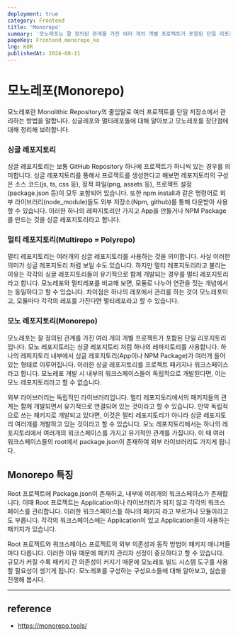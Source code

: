 ```yaml
---
deployment: true
category: Frontend
title: 'Monorepo'
summary: '모노래포는 잘 정의된 관계를 가진 여러 개의 개별 프로젝트가 포함된 단일 리포지토리입니다.'
pageKey: Frontend_monorepo_ko
lng: KOR
publishedAt: 2024-08-11
---
```


# 모노레포(Monorepo)

모노레포란 Monolithic Repository의 줄임말로 여러 프로젝트를 단일 저장소에서 관리하는 방법을 말합니다. 싱글레포와 멀티레포들에 대해 알아보고 모노레포를 장단점에 대해 정리해 보려합니다.

### 싱글 레포지토리

싱글 레포지토리는 보통 GitHub Repository 하나에 프로젝트가 하니씩 있는 경우를 의미합니다. 싱글 레포지토리를 통해서 프로젝트를 생성한다고 해보면 레포지토리의 구성은 소스 코드(js, ts, css 등), 정적 파일(png, assets 등), 프로젝트 설정(package.json 등)이 모두 포함되어 있습니다. 또한 npm install과 같은 명령어로 외부 라이브러리(node_module)들도 외부 저장소(Npm, github)를 통해 다운받아 사용 할 수 있습니다. 이러한 하나의 레파지토리만 가지고 App을 만들거나 NPM Package를 만드는 것을 싱글 레포지토리라고 합니다.

### 멀티 레포지토리(Multirepo = Polyrepo)

멀티 레포지토리는 여러개의 싱글 레포지토리를 사용하는 것을 의미합니다. 사실 이러한 의미가 싱글 레포지토리 처럼 보일 수도 있습니다. 하지만 멀티 레포지토리라고 불리는 이유는 각각의 싱글 레포지토리들이 유기적으로 함께 개발되는 경우를 멀티 레포지토리라고 합니다. 모노레포와 멀티레포를 비교해 보면, 모듈로 나누어 연관을 짓는 개념에서는 동일하다고 할 수 있습니다. 차이점은 하나의 레포에서 관리를 하는 것이 모노레포이고, 모듈마다 각각의 레포를 가진다면 멀티레포라고 할 수 있습니다.

### 모노 레포지토리(Monorepo)

모노레포는 잘 정의된 관계를 가진 여러 개의 개별 프로젝트가 포함된 단일 리포지토리입니다. 모노 레포지토리는 싱글 레포지토리 처럼 하나의 레파지토리를 사용합니다. 하나의 레피지토리 내부에서 싱글 레포지토리(App이나 NPM Package)가 여러개 들어있는 형태로 이루어집니다. 이러한 싱글 레포지토리를 프로젝트 패키지나 워크스페이스라고 합니다. 모노레포 개발 시 내부의 워크스페이스들이 독립적으로 개발된다면, 이는 모노 레포지토리라고 할 수 없습니다.



외부 라이브러리는 독립적인 라이브러리입니다. 멀티 레포지토리에서의 패키지들의 관계는 함께 개발되면서 유기적으로 연결되어 있는 것이라고 할 수 있습니다. 만약 독립적으로 쓰는 패키지로 개발되고 있다면, 이것은 멀티 레포지토리가 아니라 싱글 레포지토리 여러개를 개발하고 있는 것이라고 할 수 있습니다. 모노 레포지토리에서는 하나의 레포지토리에서 여러개의 워크스페이스를 가지고 유기적인 관계를 가집니다. 이 때 여러 워크스페이스들의 root에서 package.json이 존재하여 외부 라이브러리도 가지게 됩니다.

## Monorepo 특징

Root 프로젝트에 Package.json이 존재하고, 내부에 여러개의 워크스페이스가 존재합니다. 이때 Root 프로젝트는 Application이나 라이브러리가 되지 않고 각각의 워크스페이스를 관리합니다. 이러한 워크스페이스틑 하나의 패키지 라고 부르거나 모듈이라고도 부릅니다. 각각의 워크스페이스에는 Application이 있고 Application들이 사용하는 패키지가 있습니다.



Root 프로젝트와 워크스페이스 프로젝트의 외부 의존성과 동작 방법이 패키지 매니저들 마다 다릅니다. 이러한 이유 때문에 패키지 관리자 선정이 중요하다고 할 수 있습니다. 규모가 커질 수록 패키지 간 의존성이 커지기 때문에 모노레포 빌드 시스템 도구를 사용할 필요성이 생기게 됩니다. 모노레포를 구성하는 구성요소들에 대해 알아보고, 실습을 진행해 봅시다.

---

## reference

- https://monorepo.tools/
